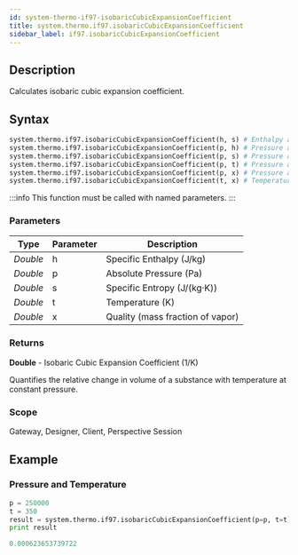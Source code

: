 ```yaml
---
id: system-thermo-if97-isobaricCubicExpansionCoefficient
title: system.thermo.if97.isobaricCubicExpansionCoefficient
sidebar_label: if97.isobaricCubicExpansionCoefficient
---
```



## Description

Calculates isobaric cubic expansion coefficient.

## Syntax

```python
system.thermo.if97.isobaricCubicExpansionCoefficient(h, s) # Enthalpy and Entropy
system.thermo.if97.isobaricCubicExpansionCoefficient(p, h) # Pressure and Enthalpy
system.thermo.if97.isobaricCubicExpansionCoefficient(p, s) # Pressure and Entropy
system.thermo.if97.isobaricCubicExpansionCoefficient(p, t) # Pressure and Temperature
system.thermo.if97.isobaricCubicExpansionCoefficient(p, x) # Pressure and Quality
system.thermo.if97.isobaricCubicExpansionCoefficient(t, x) # Temperature and Quality
```

:::info
This function must be called with named parameters.
:::

### Parameters

<APITable>

| Type     | Parameter | Description                     |
| -------- | --------- | ------------------------------- |
| _Double_ | h         | Specific Enthalpy (J/kg)        |
| _Double_ | p         | Absolute Pressure (Pa)          |
| _Double_ | s         | Specific Entropy (J/(kg·K))     |
| _Double_ | t         | Temperature (K)                |
| _Double_ | x         | Quality (mass fraction of vapor) |

</APITable>

### Returns
__Double__ - Isobaric Cubic Expansion Coefficient (1/K)

Quantifies the relative change in volume of a substance with temperature at constant pressure. 

### Scope
Gateway, Designer, Client, Perspective Session

## Example

### Pressure and Temperature
```python
p = 250000
t = 350
result = system.thermo.if97.isobaricCubicExpansionCoefficient(p=p, t=t)
print result
```

```python title="Result"
0.000623653739722
```